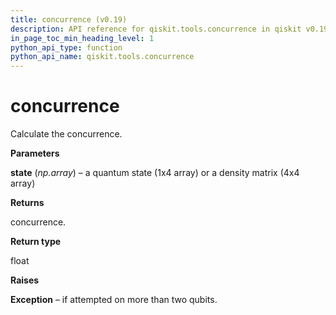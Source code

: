 ```yaml
---
title: concurrence (v0.19)
description: API reference for qiskit.tools.concurrence in qiskit v0.19
in_page_toc_min_heading_level: 1
python_api_type: function
python_api_name: qiskit.tools.concurrence
---
```


# concurrence

<Function id="qiskit.tools.concurrence" isDedicatedPage={true} github="https://github.com/qiskit/qiskit/tree/stable/0.14/qiskit/tools/qi/qi.py" signature="concurrence(state)">
  Calculate the concurrence.

  **Parameters**

  **state** (*np.array*) – a quantum state (1x4 array) or a density matrix (4x4 array)

  **Returns**

  concurrence.

  **Return type**

  float

  **Raises**

  **Exception** – if attempted on more than two qubits.
</Function>

